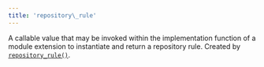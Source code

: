 ```yaml
---
title: 'repository\_rule'
---
```




A callable value that may be invoked within the implementation function of a module extension to instantiate and return a repository rule. Created by [`repository_rule()`](../globals/bzl.html#repository_rule).
